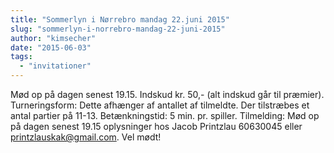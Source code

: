 ```yaml
---
title: "Sommerlyn i Nørrebro mandag 22.juni 2015"
slug: "sommerlyn-i-norrebro-mandag-22-juni-2015"
author: "kimsecher"
date: "2015-06-03"
tags: 
  - "invitationer"
---
```


Mød op på dagen senest 19.15. Indskud kr. 50,- (alt indskud går til præmier). Turneringsform: Dette afhænger af antallet af tilmeldte. Der tilstræbes et antal partier på 11-13. Betænkningstid: 5 min. pr. spiller. Tilmelding: Mød op på dagen senest 19.15 oplysninger hos Jacob Printzlau 60630045 eller printzlauskak@gmail.com. Vel mødt!

